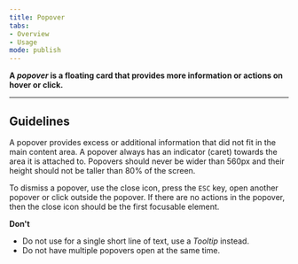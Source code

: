 ```yaml
---
title: Popover 
tabs: 
- Overview
- Usage
mode: publish
---
```


**A *popover* is a floating card that provides more information or actions on hover or click.**
<!--One to two sentences as an introduction to the component-->

***

## Guidelines
<!--List how to use it, sizes, widths, grid interactions, color allowances -->

A popover provides excess or additional information that did not fit in the main content area. A popover always has an indicator (caret) towards the area it is attached to. Popovers should never be wider than 560px and their height should not be taller than 80% of the screen. 

To dismiss a popover, use the close icon, press the `ESC` key, open another popover or click outside the popover. If there are no actions in the popover, then the close icon should be the first focusable element. 


**Don't**
<!--Bullet point list if needed -->

* Do not use for a single short line of text, use a  *Tooltip* instead. 
* Do not have multiple popovers open at the same time. 

<FigmaImage url="https://www.figma.com/file/0bGXR2sCwMVSDNyyzu5BXrO5/UI%E2%80%94User-Interface?node-id=2717%3A0" />
